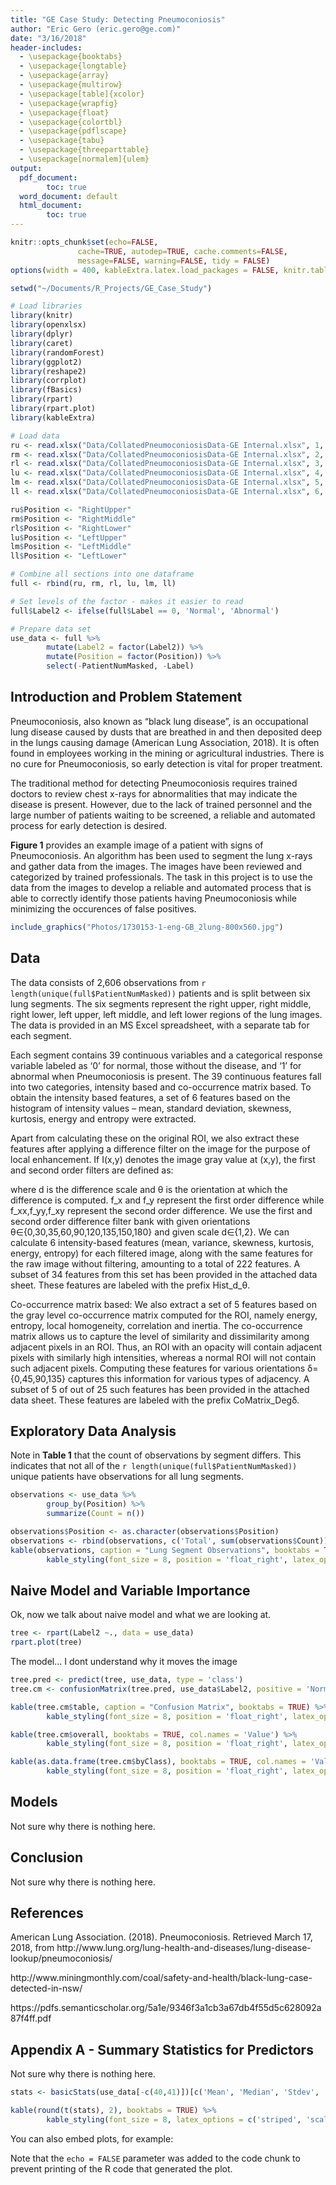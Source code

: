 ```yaml
---
title: "GE Case Study: Detecting Pneumoconiosis"
author: "Eric Gero (eric.gero@ge.com)"
date: "3/16/2018"
header-includes:
  - \usepackage{booktabs}
  - \usepackage{longtable}
  - \usepackage{array}
  - \usepackage{multirow}
  - \usepackage[table]{xcolor}
  - \usepackage{wrapfig}
  - \usepackage{float}
  - \usepackage{colortbl}
  - \usepackage{pdflscape}
  - \usepackage{tabu}
  - \usepackage{threeparttable}
  - \usepackage[normalem]{ulem}
output:
  pdf_document: 
        toc: true
  word_document: default
  html_document: 
        toc: true
---
```


```r

knitr::opts_chunk$set(echo=FALSE,
               cache=TRUE, autodep=TRUE, cache.comments=FALSE,
               message=FALSE, warning=FALSE, tidy = FALSE)
options(width = 400, kableExtra.latex.load_packages = FALSE, knitr.table.format = "latex")

```

```r
setwd("~/Documents/R_Projects/GE_Case_Study")

# Load libraries
library(knitr)
library(openxlsx)
library(dplyr)
library(caret)
library(randomForest)
library(ggplot2)
library(reshape2)
library(corrplot)
library(fBasics)
library(rpart)
library(rpart.plot)
library(kableExtra)
```

```r

# Load data
ru <- read.xlsx("Data/CollatedPneumoconiosisData-GE Internal.xlsx", 1, colNames = TRUE)
rm <- read.xlsx("Data/CollatedPneumoconiosisData-GE Internal.xlsx", 2, colNames = TRUE)
rl <- read.xlsx("Data/CollatedPneumoconiosisData-GE Internal.xlsx", 3, colNames = TRUE)
lu <- read.xlsx("Data/CollatedPneumoconiosisData-GE Internal.xlsx", 4, colNames = TRUE)
lm <- read.xlsx("Data/CollatedPneumoconiosisData-GE Internal.xlsx", 5, colNames = TRUE)
ll <- read.xlsx("Data/CollatedPneumoconiosisData-GE Internal.xlsx", 6, colNames = TRUE)

ru$Position <- "RightUpper"
rm$Position <- "RightMiddle"
rl$Position <- "RightLower"
lu$Position <- "LeftUpper"
lm$Position <- "LeftMiddle"
ll$Position <- "LeftLower"

# Combine all sections into one dataframe
full <- rbind(ru, rm, rl, lu, lm, ll)

# Set levels of the factor - makes it easier to read
full$Label2 <- ifelse(full$Label == 0, 'Normal', 'Abnormal')

# Prepare data set
use_data <- full %>%
        mutate(Label2 = factor(Label2)) %>%
        mutate(Position = factor(Position)) %>% 
        select(-PatientNumMasked, -Label)

```

## Introduction and Problem Statement

Pneumoconiosis, also known as "black lung disease", is an occupational lung disease caused by dusts that are breathed in and then deposited deep in the lungs causing damage (American Lung Association, 2018). It is often found in employees working in the mining or agricultural industries. There is no cure for Pneumoconiosis, so early detection is vital for proper treatment. 

The traditional method for detecting Pneumoconiosis requires trained doctors to review chest x-rays for abnormalities that may indicate the disease is present. However, due to the lack of trained personnel and the large number of patients waiting to be screened, a reliable and automated process for early detection is desired.

 __Figure 1__ provides an example image of a patient with signs of Pneumoconiosis. An algorithm has been used to segment the lung x-rays and gather data from the images. The images have been reviewed and categorized by trained professionals. The task in this project is to use the data from the images to develop a reliable and automated process that is able to correctly identify those patients having Pneumoconiosis while minimizing the occurences of false positives.

```r

include_graphics("Photos/1730153-1-eng-GB_2lung-800x560.jpg")

```

## Data

The data consists of 2,606 observations from `r length(unique(full$PatientNumMasked))` patients and is split between six lung segments. The six segments represent the right upper, right middle, right lower, left upper, left middle, and left lower regions of the lung images. The data is provided in an MS Excel spreadsheet, with a separate tab for each segment.

Each segment contains 39 continuous variables and a categorical response variable labeled as '0' for normal, those without the disease, and '1' for abnormal when Pneumoconiosis is present. The 39 continuous features fall into two categories, intensity based and co-occurrence matrix based. To obtain the intensity based features, a set of 6 features based on the histogram of intensity values – mean, standard deviation, skewness, kurtosis, energy and entropy were extracted. 

Apart from calculating these on the original ROI, we also extract these features after applying a difference filter on the image for the purpose of local enhancement. If I(x,y) denotes the image gray value at (x,y), the first and second order filters are defined as:


where d is the difference scale and θ is the orientation at which the difference is computed. f_x and f_y represent the first order difference while f_xx,f_yy,f_xy represent the second order difference. We use the first and second order difference filter bank with given orientations θ∈{0,30,35,60,90,120,135,150,180} and given scale d∈{1,2}. We can calculate 6 intensity-based features (mean, variance, skewness, kurtosis, energy, entropy) for each filtered image, along with the same features for the raw image without filtering, amounting to a total of 222 features. A subset of 34 features from this set has been provided in the attached data sheet. These features are labeled with the prefix Hist_d_θ. 

Co-occurrence matrix based: We also extract a set of 5 features based on the gray level co-occurrence matrix computed for the ROI, namely energy, entropy, local homogeneity, correlation and inertia. The co-occurrence matrix allows us to capture the level of similarity and dissimilarity among adjacent pixels in an ROI. Thus, an ROI with an opacity will contain adjacent pixels with similarly high intensities, whereas a normal ROI will not contain such adjacent pixels. Computing these features for various orientations δ={0,45,90,135} captures this information for various types of adjacency. A subset of 5 of out of 25 such features has been provided in the attached data sheet. These features are labeled with the prefix CoMatrix_Degδ.



## Exploratory Data Analysis

Note in __Table 1__ that the count of observations by segment differs. This indicates that not all of the `r length(unique(full$PatientNumMasked))` unique patients have observations for all lung segments. 

```r

observations <- use_data %>% 
        group_by(Position) %>%
        summarize(Count = n())

observations$Position <- as.character(observations$Position)
observations <- rbind(observations, c('Total', sum(observations$Count)))
kable(observations, caption = "Lung Segment Observations", booktabs = TRUE) %>% 
        kable_styling(font_size = 8, position = 'float_right', latex_options = c("striped", "hold_position"))

```

## Naive Model and Variable Importance
Ok, now we talk about naive model and what we are looking at. 

```r

tree <- rpart(Label2 ~., data = use_data)
rpart.plot(tree)

```

The model... I dont understand why it moves the image  

```r

tree.pred <- predict(tree, use_data, type = 'class')
tree.cm <- confusionMatrix(tree.pred, use_data$Label2, positive = 'Normal')

kable(tree.cm$table, caption = "Confusion Matrix", booktabs = TRUE) %>% 
        kable_styling(font_size = 8, position = 'float_right', latex_options = c("striped", "hold_position"))

kable(tree.cm$overall, booktabs = TRUE, col.names = 'Value') %>% 
        kable_styling(font_size = 8, position = 'float_right', latex_options = c("striped", "hold_position"))

kable(as.data.frame(tree.cm$byClass), booktabs = TRUE, col.names = 'Value') %>% 
        kable_styling(font_size = 8, position = 'float_right', latex_options = c("striped", "hold_position"))

```

## Models

Not sure why there is nothing here.  

## Conclusion  

Not sure why there is nothing here.  

## References
American Lung Association. (2018). Pneumoconiosis. Retrieved March 17, 2018, from http://www.lung.org/lung-health-and-diseases/lung-disease-lookup/pneumoconiosis/

http://www.miningmonthly.com/coal/safety-and-health/black-lung-case-detected-in-nsw/

https://pdfs.semanticscholar.org/5a1e/9346f3a1cb3a67db4f55d5c628092a87f4ff.pdf


## Appendix A - Summary Statistics for Predictors  

Not sure why there is nothing here.  

```r

stats <- basicStats(use_data[-c(40,41)])[c('Mean', 'Median', 'Stdev', 'Minimum', 'Maximum', 'NAs'),]

kable(round(t(stats), 2), booktabs = TRUE) %>% 
        kable_styling(font_size = 8, latex_options = c('striped', 'scale_down', 'hold_position'))

```

You can also embed plots, for example:


Note that the `echo = FALSE` parameter was added to the code chunk to prevent printing of the R code that generated the plot.
